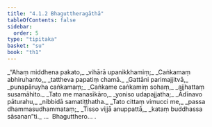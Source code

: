 ```yaml
---
title: "4.1.2 Bhaguttheragāthā"
tableOfContents: false
sidebar:
  order: 5
type: "tipitaka"
basket: "su"
book: "th1"
---
```



<DynamicBreadcrumb />

<Division number="271" book="th1">

<Paragraph number="508" type="verses" book="th1">
_“Ahaṃ middhena pakato,_  
_vihārā upanikkhamiṃ;_  
_Caṅkamaṃ abhiruhanto,_  
_tattheva papatiṃ chamā._  

</Paragraph>

</Division>
<Division number="272" book="th1">

<Paragraph number="509" type="verses" book="th1">
_Gattāni parimajjitvā,_  
_punapāruyha caṅkamaṃ;_  
_Caṅkame caṅkamiṃ sohaṃ,_  
_ajjhattaṃ susamāhito._  

</Paragraph>

</Division>
<Division number="273" book="th1">

<Paragraph number="510" type="verses" book="th1">
_Tato me manasīkāro,_  
_yoniso udapajjatha;_  
_Ādīnavo pāturahu,_  
_nibbidā samatiṭṭhatha._  

</Paragraph>

</Division>
<Division number="274" book="th1">

<Paragraph number="511" type="verses" book="th1">
_Tato cittaṃ vimucci me,_  
_passa dhammasudhammataṃ;_  
_Tisso vijjā anuppattā,_  
_kataṃ buddhassa sāsanan”ti._  


</Paragraph>
</Division>

<Paragraph number="512" type="center" book="th1">
…  Bhagutthero… .
</Paragraph>